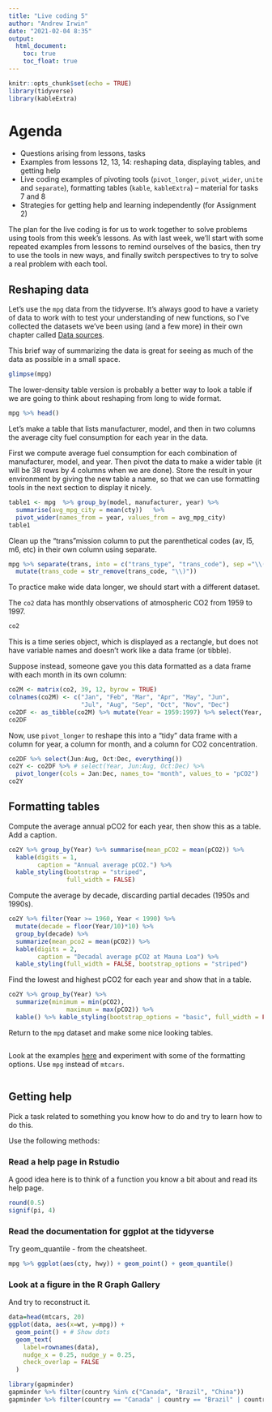 ```yaml
---
title: "Live coding 5"
author: "Andrew Irwin"
date: "2021-02-04 8:35"
output:
  html_document:
    toc: true
    toc_float: true
---
```


```r
knitr::opts_chunk$set(echo = TRUE)
library(tidyverse)
library(kableExtra)
```

# Agenda

* Questions arising from lessons, tasks
* Examples from lessons 12, 13, 14: reshaping data, displaying tables, and getting help
* Live coding examples of pivoting tools (`pivot_longer`, `pivot_wider`, `unite` and `separate`), formatting tables (`kable`, `kableExtra`) -- material for tasks 7 and 8
* Strategies for getting help and learning independently (for Assignment 2)

The plan for the live coding is for us to work together to solve problems using tools from this week's lessons. As with last week, we'll start with some repeated examples from lessons to remind ourselves of the basics, then try to use the tools in new ways, and finally switch perspectives to try to solve a real problem with each tool.

## Reshaping data

Let's use the `mpg` data from the tidyverse. It's always good to have a variety of data to work with to test your understanding of new functions, so I've collected the datasets we've been using (and a few more) in their own chapter called [Data sources](#data-sources).

This brief way of summarizing the data is great for seeing as much of the data as possible in a small space.

```r
glimpse(mpg)
```

The lower-density table version is probably a better way to look a table if we are going to think about reshaping from long to wide format.

```r
mpg %>% head()
```

Let's make a table that lists manufacturer, model, and then in two columns the average city fuel consumption for each year in the data.

First we compute average fuel consumption for each combination of manufacturer, model, and year. Then pivot the data to make a wider table (it will be 38 rows by 4 columns when we are done). Store the result in your environment by giving the new table a name, so that we can use formatting tools in the next section to display it nicely.

```r
table1 <- mpg  %>% group_by(model, manufacturer, year) %>%
  summarise(avg_mpg_city = mean(cty))   %>%
  pivot_wider(names_from = year, values_from = avg_mpg_city)
table1
```


Clean up the "trans"mission column to put the parenthetical codes (av, l5, m6, etc) in their own column using separate.

```r
mpg %>% separate(trans, into = c("trans_type", "trans_code"), sep ="\\(", remove = FALSE) %>%
  mutate(trans_code = str_remove(trans_code, "\\)"))

```

To practice make wide data longer, we should start with a different dataset.

The `co2` data has monthly observations of atmospheric CO2 from 1959 to 1997.

```r
co2
```

This is a time series object, which is displayed as a rectangle, but does not have variable names and doesn't work like a data frame (or tibble).

Suppose instead, someone gave you this data formatted as a data frame with each month in its own column:

```r
co2M <- matrix(co2, 39, 12, byrow = TRUE)
colnames(co2M) <- c("Jan", "Feb", "Mar", "Apr", "May", "Jun", 
                    "Jul", "Aug", "Sep", "Oct", "Nov", "Dec")
co2DF <- as_tibble(co2M) %>% mutate(Year = 1959:1997) %>% select(Year, everything())
co2DF
```

Now, use `pivot_longer` to reshape this into a "tidy" data frame with a column for year, a column for month, and a column for CO2 concentration.

```r
co2DF %>% select(Jun:Aug, Oct:Dec, everything())
co2Y <- co2DF %>% # select(Year, Jun:Aug, Oct:Dec) %>%
  pivot_longer(cols = Jan:Dec, names_to= "month", values_to = "pCO2")
co2Y
```


## Formatting tables

Compute the average annual pCO2 for each year, then show this as a table. Add a caption.

```r
co2Y %>% group_by(Year) %>% summarise(mean_pCO2 = mean(pCO2)) %>%
  kable(digits = 1,
        caption = "Annual average pCO2.") %>%
  kable_styling(bootstrap = "striped", 
                full_width = FALSE)

```

Compute the average by decade, discarding partial decades (1950s and 1990s).

```r
co2Y %>% filter(Year >= 1960, Year < 1990) %>%
  mutate(decade = floor(Year/10)*10) %>%
  group_by(decade) %>%
  summarize(mean_pco2 = mean(pCO2)) %>%
  kable(digits = 2,
        caption = "Decadal average pCO2 at Mauna Loa") %>%
  kable_styling(full_width = FALSE, bootstrap_options = "striped")
```

Find the lowest and highest pCO2 for each year and show that in a table.

```r
co2Y %>% group_by(Year) %>%
  summarize(minimum = min(pCO2), 
                maximum = max(pCO2)) %>%
  kable() %>% kable_styling(bootstrap_options = "basic", full_width = FALSE)
```

Return to the `mpg` dataset and make some nice looking tables.

```r


```

Look at the examples [here](https://cran.r-project.org/web/packages/kableExtra/vignettes/awesome_table_in_html.html) and experiment with some of the formatting options. Use `mpg` instead of `mtcars`.

```r


```




## Getting help

Pick a task related to something you know how to do and try to learn how to do this.

Use the following methods:

### Read a help page in Rstudio

A good idea here is to think of a function you know a bit about and read its help page.

```r
round(0.5)
signif(pi, 4)
```


### Read the documentation for ggplot at the tidyverse

Try geom_quantile - from the cheatsheet.

```r
mpg %>% ggplot(aes(cty, hwy)) + geom_point() + geom_quantile()
```


### Look at a figure in the R Graph Gallery

And try to reconstruct it.

```r
data=head(mtcars, 20)
ggplot(data, aes(x=wt, y=mpg)) +
  geom_point() + # Show dots
  geom_text(
    label=rownames(data), 
    nudge_x = 0.25, nudge_y = 0.25, 
    check_overlap = FALSE
  )

```

```r
library(gapminder)
gapminder %>% filter(country %in% c("Canada", "Brazil", "China"))
gapminder %>% filter(country == "Canada" | country == "Brazil" | country == "China") # same result
```
